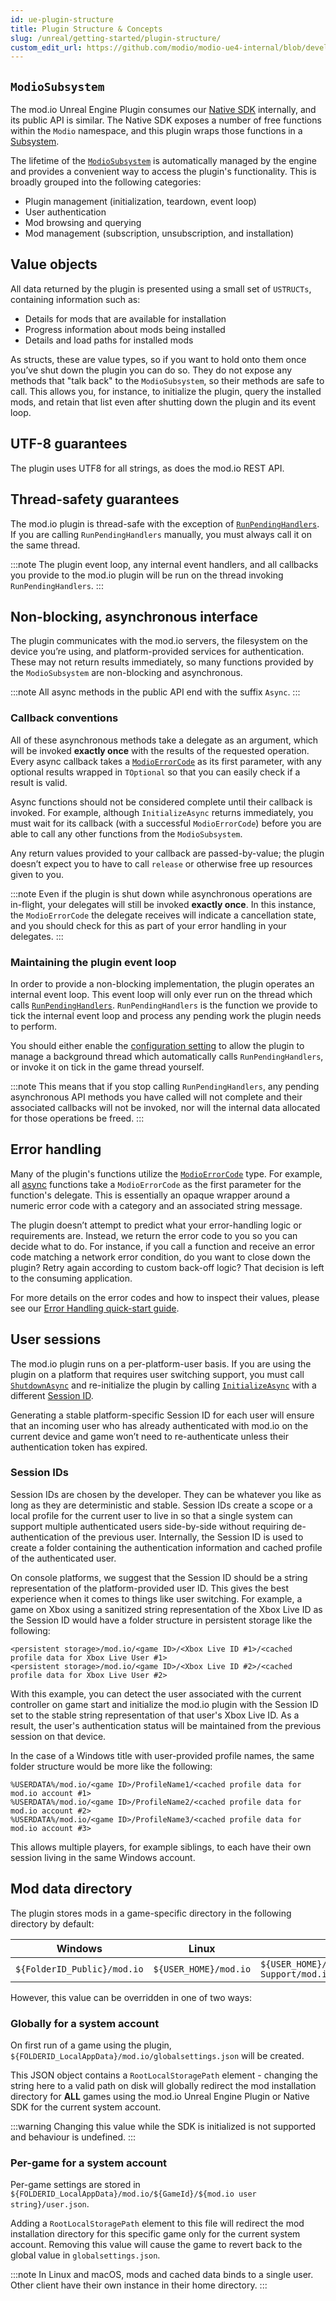 ```yaml
---
id: ue-plugin-structure
title: Plugin Structure & Concepts
slug: /unreal/getting-started/plugin-structure/
custom_edit_url: https://github.com/modio/modio-ue4-internal/blob/develop/Plugins/Modio/Doc/doc_root/en-us/getting-started/plugin-structure.mdx
---
```



## `ModioSubsystem`
The mod.io Unreal Engine Plugin consumes our [Native SDK](/cppsdk/) internally, and its public API is similar. The Native SDK exposes a number of free functions within the `Modio` namespace, and this plugin wraps those functions in a [Subsystem](https://dev.epicgames.com/documentation/en-us/unreal-engine/programming-subsystems-in-unreal-engine).

The lifetime of the [`ModioSubsystem`](/unreal/refdocs/#modiosubsystem) is automatically managed by the engine and provides a convenient way to access the plugin's functionality.  This is broadly grouped into the following categories:

* Plugin management (initialization, teardown, event loop)
* User authentication
* Mod browsing and querying
* Mod management (subscription, unsubscription, and installation)

## Value objects
All data returned by the plugin is presented using a small set of `USTRUCTs`, containing information such as:

* Details for mods that are available for installation
* Progress information about mods being installed
* Details and load paths for installed mods

As structs, these are value types, so if you want to hold onto them once you’ve shut down the plugin you can do so. They do not expose any methods that "talk back" to the `ModioSubsystem`, so their methods are safe to call. This allows you, for instance, to initialize the plugin, query the installed mods, and retain that list even after shutting down the plugin and its event loop. 

## UTF-8 guarantees

The plugin uses UTF8 for all strings, as does the mod.io REST API. 

## Thread-safety guarantees

The mod.io plugin is thread-safe with the exception of [`RunPendingHandlers`](/unreal/refdocs/#run-pending-handlers). If you are calling `RunPendingHandlers` manually, you must always call it on the same thread.

:::note
The plugin event loop, any internal event handlers, and all callbacks you provide to the mod.io plugin will be run on the thread invoking `RunPendingHandlers`.
:::

## Non-blocking, asynchronous interface

The plugin communicates with the mod.io servers, the filesystem on the device you’re using, and platform-provided services for authentication. These may not return results immediately, so many functions provided by the `ModioSubsystem` are non-blocking and asynchronous. 

:::note
All async methods in the public API end with the suffix `Async`. 
:::

### Callback conventions

All of these asynchronous methods take a delegate as an argument, which will be invoked **exactly once** with the results of the requested operation. Every async callback takes a [`ModioErrorCode`](/unreal/refdocs/#modioerrorcode) as its first parameter, with any optional results wrapped in `TOptional` so that you can easily check if a result is valid.

Async functions should not be considered complete until their callback is invoked.  For example, although `InitializeAsync` returns immediately, you must wait for its callback (with a successful `ModioErrorCode`) before you are able to call any other functions from the `ModioSubsystem`.

Any return values provided to your callback are passed-by-value; the plugin doesn’t expect you to have to call `release` or otherwise free up resources given to you. 

:::note
Even if the plugin is shut down while asynchronous operations are in-flight, your delegates will still be invoked **exactly once**. In this instance, the `ModioErrorCode` the delegate receives will indicate a cancellation state, and you should check for this as part of your error handling in your delegates.
:::

### Maintaining the plugin event loop

In order to provide a non-blocking implementation, the plugin operates an internal event loop. This event loop will only ever run on the thread which calls [`RunPendingHandlers`](/unreal/refdocs/#run-pending-handlers).  `RunPendingHandlers` is the function we provide to tick the internal event loop and process any pending work the plugin needs to perform.

You should either enable the [configuration setting](/unreal/installation-and-setup/#plugin-configuration) to allow the plugin to manage a background thread which automatically calls `RunPendingHandlers`, or invoke it on tick in the game thread yourself. 

:::note
This means that if you stop calling `RunPendingHandlers`, any pending asynchronous API methods you have called will not complete and their associated callbacks will not be invoked, nor will the internal data allocated for those operations be freed.
:::

## Error handling

Many of the plugin's functions utilize the [`ModioErrorCode`](/unreal/refdocs/#modioerrorcode) type.  For example, all [async](#non-blocking-asynchronous-interface) functions take a `ModioErrorCode` as the first parameter for the function's delegate. This is essentially an opaque wrapper around a numeric error code with a category and an associated string message. 

The plugin doesn’t attempt to predict what your error-handling logic or requirements are.  Instead, we return the error code to you so you can decide what to do. For instance, if you call a function and receive an error code matching a network error condition, do you want to close down the plugin? Retry again according to custom back-off logic? That decision is left to the consuming application. 

For more details on the error codes and how to inspect their values, please see our [Error Handling quick-start guide](/unreal/getting-started/error-handling).

## User sessions

The mod.io plugin runs on a per-platform-user basis. If you are using the plugin on a platform that requires user switching support, you must call [`ShutdownAsync`](/unreal/refdocs/#shutdownasync) and re-initialize the plugin by calling [`InitializeAsync`](/unreal/refdocs/#initializeasync) with a different [Session ID](#session-ids). 

Generating a stable platform-specific Session ID for each user will ensure that an incoming user who has already authenticated with mod.io on the current device and game won’t need to re-authenticate unless their authentication token has expired.

### Session IDs
Session IDs are chosen by the developer.  They can be whatever you like as long as they are deterministic and stable. Session IDs create a scope or a local profile for the current user to live in so that a single system can support multiple authenticated users side-by-side without requiring de-authentication of the previous user. Internally, the Session ID is used to create a folder containing the authentication information and cached profile of the authenticated user.

On console platforms, we suggest that the Session ID should be a string representation of the platform-provided user ID. This gives the best experience when it comes to things like user switching. For example, a game on Xbox using a sanitized string representation of the Xbox Live ID as the Session ID would have a folder structure in persistent storage like the following:

```
<persistent storage>/mod.io/<game ID>/<Xbox Live ID #1>/<cached profile data for Xbox Live User #1>
<persistent storage>/mod.io/<game ID>/<Xbox Live ID #2>/<cached profile data for Xbox Live User #2>
```

With this example, you can detect the user associated with the current controller on game start and initialize the mod.io plugin with the Session ID set to the stable string representation of that user's Xbox Live ID.  As a result, the user's authentication status will be maintained from the previous session on that device.

In the case of a Windows title with user-provided profile names, the same folder structure would be more like the following:

```
%USERDATA%/mod.io/<game ID>/ProfileName1/<cached profile data for mod.io account #1>
%USERDATA%/mod.io/<game ID>/ProfileName2/<cached profile data for mod.io account #2>
%USERDATA%/mod.io/<game ID>/ProfileName3/<cached profile data for mod.io account #3>
```

This allows multiple players, for example siblings, to each have their own session living in the same Windows account.

## Mod data directory

The plugin stores mods in a game-specific directory in the following directory by default:

| Windows | Linux | macOS | iOS |
| --- | --- | --- | --- |
| `${FolderID_Public}/mod.io` | `${USER_HOME}/mod.io` | `${USER_HOME}/Library/Application Support/mod.io` | `${APP-DIRECTORY}/Documents/mod.io` |

However, this value can be overridden in one of two ways:

### Globally for a system account

  On first run of a game using the plugin, `${FOLDERID_LocalAppData}/mod.io/globalsettings.json` will be created. 

  This JSON object contains a `RootLocalStoragePath` element - changing the string here to a valid path on disk will globally redirect the mod installation directory for **ALL** games using the mod.io Unreal Engine Plugin or Native SDK for the current system account. 

  :::warning
  Changing this value while the SDK is initialized is not supported and behaviour is undefined.
  :::

### Per-game for a system account   

  Per-game settings are stored in `${FOLDERID_LocalAppData}/mod.io/${GameId}/${mod.io user string}/user.json`. 

  Adding a `RootLocalStoragePath` element to this file will redirect the mod installation directory for this specific game only for the current system account. Removing this value will cause the game to revert back to the global value in `globalsettings.json`.

:::note 
In Linux and macOS, mods and cached data binds to a single user. Other client have their own instance in their home directory.
:::
